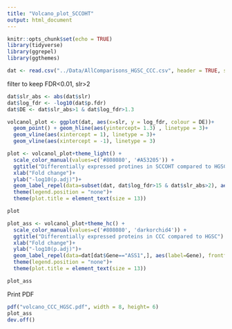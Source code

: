 ```yaml
---
title: "Volcano_plot_SCCOHT"
output: html_document
---
```


```r
knitr::opts_chunk$set(echo = TRUE)
library(tidyverse)
library(ggrepel)
library(ggthemes)
```

```r
dat <- read.csv("../Data/AllComparisons_HGSC_CCC.csv", header = TRUE, stringsAsFactors = FALSE)
```

filter to keep FDR<0.01, slr>2
```r
dat$slr_abs <- abs(dat$slr)
dat$log_fdr <- -log10(dat$p.fdr)
dat$DE <- dat$slr_abs>1 & dat$log_fdr>1.3

volcanol_plot <- ggplot(dat, aes(x=slr, y = log_fdr, colour = DE))+
  geom_point() + geom_hline(aes(yintercept= 1.3) , linetype = 3)+
  geom_vline(aes(xintercept = 1), linetype = 3)+
  geom_vline(aes(xintercept = -1), linetype = 3) 

plot <- volcanol_plot+theme_light() + 
  scale_color_manual(values=c('#808080', '#A53205')) +
  ggtitle("Differentially expressed protines in SCCOHT compared to HGSC and SLCT") +
  xlab("Fold change")+
  ylab("-log10(p.adj)")+
  geom_label_repel(data=subset(dat, dat$log_fdr>15 & dat$slr_abs>2), aes(label=Gene), frontface = "bold", box.padding = 0.25, point.padding = 0.3, nudge_y = 0.25 ,colour = "black")+
  theme(legend.position = "none")+
  theme(plot.title = element_text(size = 13))

plot
```

```r
plot_ass <- volcanol_plot+theme_hc() + 
  scale_color_manual(values=c('#808080', 'darkorchid4')) +
  ggtitle("Differentially expressed proteins in CCC compared to HGSC") +
  xlab("Fold change")+
  ylab("-log10(p.adj)")+
  geom_label_repel(data=dat[dat$Gene=="ASS1",], aes(label=Gene), frontface = "bold", box.padding = 1, point.padding = 1, nudge_y = 1 , nudge_x = 1, colour = "black")+
  theme(legend.position = "none")+
  theme(plot.title = element_text(size = 13))

plot_ass
```

Print PDF
```r
pdf("volcano_CCC_HGSC.pdf", width = 8, height= 6)
plot_ass
dev.off()
```